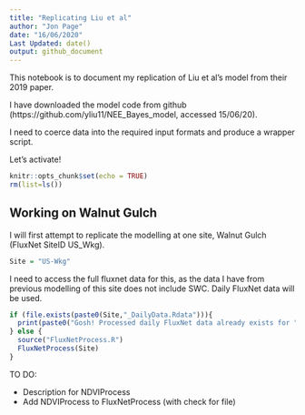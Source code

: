 ```yaml
---
title: "Replicating Liu et al"
author: "Jon Page"
date: "16/06/2020"
Last Updated: date()
output: github_document
---
```


This notebook is to document my replication of Liu et al's model from their 2019 paper.

I have downloaded the model code from github (https://github.com/yliu11/NEE_Bayes_model, accessed 15/06/20).

I need to coerce data into the required input formats and produce a wrapper script.

Let's activate!

```r
knitr::opts_chunk$set(echo = TRUE)
rm(list=ls())
```

## Working on Walnut Gulch

I will first attempt to replicate the modelling at one site, Walnut Gulch (FluxNet SiteID US_Wkg).

```r
Site = "US-Wkg"
```

I need to access the full fluxnet data for this, as the data I have from previous modelling of this site does not include SWC. Daily FluxNet data will be used.


```r
if (file.exists(paste0(Site,"_DailyData.Rdata"))){
  print(paste0("Gosh! Processed daily FluxNet data already exists for ",Site))
} else {
  source("FluxNetProcess.R")
  FluxNetProcess(Site)
}
```

TO DO: 

* Description for NDVIProcess
* Add NDVIProcess to FluxNetProcess (with check for file)        
